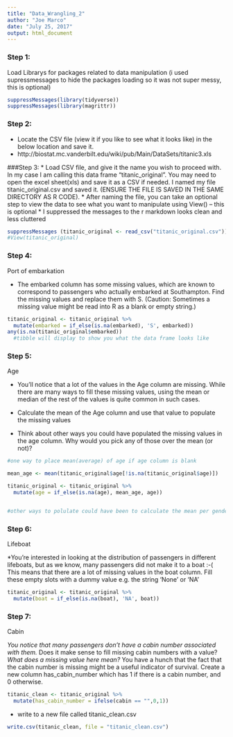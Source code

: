 ```yaml
---
title: "Data_Wrangling_2"
author: "Joe Marco"
date: "July 25, 2017"
output: html_document
---
```


### Step 1: 
Load Librarys for packages related to data manipulation (i used supressmessages to hide the packages loading so it was not super messy, this is optional)
```r
suppressMessages(library(tidyverse))
suppressMessages(library(magrittr))
```

### Step 2:
* Locate the CSV file (view it if you like to see what it looks like) in the below location and save it.
* http://biostat.mc.vanderbilt.edu/wiki/pub/Main/DataSets/titanic3.xls

###Step 3:
* Load CSV file, and give it the name you wish to proceed with. In my case I am calling this data frame “titanic_original”. You may need to open the excel sheet(xls) and save it as a CSV if needed. I named my file titanic_original.csv and saved it. (ENSURE THE FILE IS SAVED IN THE SAME DIRECTORY AS R CODE).
* After naming the file, you can take an optional step to view the data to see what you want to manipulate using View() -- this is optional
* I suppressed the messages to the r markdown looks clean and less cluttered
```r
suppressMessages (titanic_original <- read_csv("titanic_original.csv"))
#View(titanic_original)
```

### Step 4:
Port of embarkation

* The embarked column has some missing values, which are known to correspond to passengers who actually embarked at Southampton. Find the missing values and replace them with S. (Caution: Sometimes a missing value might be read into R as a blank or empty string.)

```r
titanic_original <- titanic_original %>% 
  mutate(embarked = if_else(is.na(embarked), 'S', embarked))
any(is.na(titanic_original$embarked))
  #tibble will display to show you what the data frame looks like
```

### Step 5:
Age

* You’ll notice that a lot of the values in the Age column are missing. While there are many ways to fill these missing values, using the mean or median of the rest of the values is quite common in such cases.

* Calculate the mean of the Age column and use that value to populate the missing values

* Think about other ways you could have populated the missing values in the age column. Why would you pick any of those over the mean (or not)?

```r
#one way to place mean(average) of age if age column is blank  

mean_age <- mean(titanic_original$age[!is.na(titanic_original$age)])

titanic_original <- titanic_original %>% 
  mutate(age = if_else(is.na(age), mean_age, age))


#other ways to polulate could have been to calculate the mean per gender. This way you would get a mean for males, a mean for females, then place the appropriate mean with the appropriate gender. Thus giving you a more distinguished gender seperated view of the data
```


### Step 6:
Lifeboat

*You’re interested in looking at the distribution of passengers in different lifeboats, but as we know, many passengers did not make it to a boat :-( This means that there are a lot of missing values in the boat column. Fill these empty slots with a dummy value e.g. the string 'None' or 'NA'

```r
titanic_original <- titanic_original %>% 
  mutate(boat = if_else(is.na(boat), 'NA', boat))
```


### Step 7:
Cabin

*You notice that many passengers don’t have a cabin number associated with them.
*Does it make sense to fill missing cabin numbers with a value?
*What does a missing value here mean?
*You have a hunch that the fact that the cabin number is missing might be a useful indicator of survival. Create a new column has_cabin_number which has 1 if there is a cabin number, and 0 otherwise.


```r
titanic_clean <- titanic_original %>% 
  mutate(has_cabin_number = ifelse(cabin == "",0,1))
```
* write to a new file called titanic_clean.csv
```r
write.csv(titanic_clean, file = "titanic_clean.csv")
```

